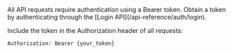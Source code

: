 <Note>
  All API requests require authentication using a Bearer token. Obtain a token by authenticating through the [Login API](/api-reference/auth/login).
  
  Include the token in the Authorization header of all requests:
  ```
  Authorization: Bearer {your_token}
  ```
</Note> 